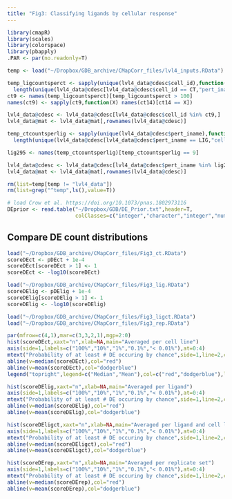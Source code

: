 ```yaml
---
title: "Fig3: Classifying ligands by cellular response"
---
```

  
```r
library(cmapR)
library(scales)
library(colorspace)
library(pbapply)
.PAR <- par(no.readonly=T)
```

```r
temp <- load("~/Dropbox/GDB_archive/CMapCorr_files/lvl4_inputs.RData") 

temp_ligcountsperct <- sapply(unique(lvl4_data@cdesc$cell_id),function(CT)
  length(unique(lvl4_data@cdesc[lvl4_data@cdesc$cell_id == CT,"pert_iname"])))
ct9 <- names(temp_ligcountsperct)[temp_ligcountsperct > 100]
names(ct9) <- sapply(ct9,function(X) names(ct14)[ct14 == X])

lvl4_data@cdesc <- lvl4_data@cdesc[lvl4_data@cdesc$cell_id %in% ct9,]
lvl4_data@mat <- lvl4_data@mat[,rownames(lvl4_data@cdesc)]

temp_ctcountsperlig <- sapply(unique(lvl4_data@cdesc$pert_iname),function(LIG)
  length(unique(lvl4_data@cdesc[lvl4_data@cdesc$pert_iname == LIG,"cell_id"])))

lig295 <- names(temp_ctcountsperlig)[temp_ctcountsperlig == 9]

lvl4_data@cdesc <- lvl4_data@cdesc[lvl4_data@cdesc$pert_iname %in% lig295,]
lvl4_data@mat <- lvl4_data@mat[,rownames(lvl4_data@cdesc)]

rm(list=temp[temp != "lvl4_data"])
rm(list=grep("^temp",ls(),value=T))

# load Crow et al. https://doi.org/10.1073/pnas.1802973116
DEprior <- read.table("~/Dropbox/GDB/DE_Prior.txt",header=T,
                      colClasses=c("integer","character","integer","numeric","character"))
```



## Compare DE count distributions
```r
load("~/Dropbox/GDB_archive/CMapCorr_files/Fig3_ct.RData")
scoreDEct <- pDEct + 1e-4
scoreDEct[scoreDEct > 1] <- 1
scoreDEct <- -log10(scoreDEct)

load("~/Dropbox/GDB_archive/CMapCorr_files/Fig3_lig.RData")
scoreDElig <- pDElig + 1e-4
scoreDElig[scoreDElig > 1] <- 1
scoreDElig <- -log10(scoreDElig)

load("~/Dropbox/GDB_archive/CMapCorr_files/Fig3_ligct.RData")
load("~/Dropbox/GDB_archive/CMapCorr_files/Fig3_rep.RData")

par(mfrow=c(4,1),mar=c(3,3,2,1),mgp=2:0)
hist(scoreDEct,xaxt="n",xlab=NA,main="Averaged per cell line")
axis(side=1,labels=c("100%","10%","1%","0.1%","< 0.01%"),at=0:4)
mtext("Probability of at least # DE occuring by chance",side=1,line=2,cex=0.8)
abline(v=median(scoreDEct),col="red")
abline(v=mean(scoreDEct),col="dodgerblue")
legend("topright",legend=c("Median","Mean"),col=c("red","dodgerblue"),lty=1)

hist(scoreDElig,xaxt="n",xlab=NA,main="Averaged per ligand")
axis(side=1,labels=c("100%","10%","1%","0.1%","< 0.01%"),at=0:4)
mtext("Probability of at least # DE occuring by chance",side=1,line=2,cex=0.8)
abline(v=median(scoreDElig),col="red")
abline(v=mean(scoreDElig),col="dodgerblue")

hist(scoreDEligct,xaxt="n",xlab=NA,main="Averaged per ligand and cell line")
axis(side=1,labels=c("100%","10%","1%","0.1%","< 0.01%"),at=0:4)
mtext("Probability of at least # DE occuring by chance",side=1,line=2,cex=0.8)
abline(v=median(scoreDEligct),col="red")
abline(v=mean(scoreDEligct),col="dodgerblue")

hist(scoreDErep,xaxt="n",xlab=NA,main="Averaged per replicate set")
axis(side=1,labels=c("100%","10%","1%","0.1%","< 0.01%"),at=0:4)
mtext("Probability of at least # DE occuring by chance",side=1,line=2,cex=0.8)
abline(v=median(scoreDErep),col="red")
abline(v=mean(scoreDErep),col="dodgerblue")

```

